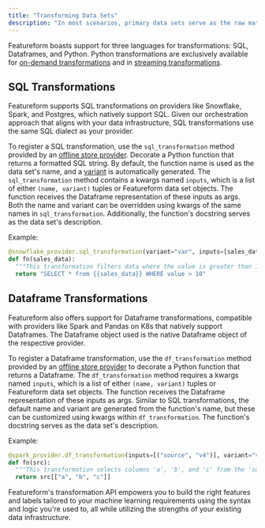 ```yaml
---
title: "Transforming Data Sets"
description: "In most scenarios, primary data sets serve as the raw materials, which are then transformed into data sets containing the set of features and labels required for serving and training machine learning models. These transformations can be directly applied to primary data sets or sequenced and executed on other previously transformed data sets. It's essential to understand that, with the exception of pandas, Featureform itself doesn't perform the data transformations. Instead, it orchestrates your existing data infrastructure to execute the transformations."
---
```


Featureform boasts support for three languages for transformations: SQL, Dataframes, and Python. Python transformations are exclusively available for [on-demand transformations](../concepts/on-demand-features-request-time.md) and in [streaming transformations](../concepts/streaming.md).

## SQL Transformations

Featureform supports SQL transformations on providers like Snowflake, Spark, and Postgres, which natively support SQL. Given our orchestration approach that aligns with your data infrastructure, SQL transformations use the same SQL dialect as your provider.

To register a SQL transformation, use the `sql_transformation` method provided by an [offline store provider](../providers/offline-store.md). Decorate a Python function that returns a formatted SQL string. By default, the function name is used as the data set's name, and a [variant](../concepts/versioning-and-variants.md) is automatically generated. The `sql_transformation` method contains a kwargs named `inputs`, which is a list of either `(name, variant)` tuples or Featureform data set objects. The function receives the Dataframe representation of these inputs as args. Both the name and variant can be overridden using kwargs of the same names in `sql_transformation`. Additionally, the function's docstring serves as the data set's description.

Example:

```python
@snowflake_provider.sql_transformation(variant="var", inputs=[sales_data])
def fn(sales_data):
  """This transformation filters data where the value is greater than 10."""
  return "SELECT * from {{sales_data}} WHERE value > 10"
```

## Dataframe Transformations

Featureform also offers support for Dataframe transformations, compatible with providers like Spark and Pandas on K8s that natively support Dataframes. The Dataframe object used is the native Dataframe object of the respective provider.

To register a Dataframe transformation, use the `df_transformation` method provided by an [offline store provider](../providers/offline-store.md) to decorate a Python function that returns a Dataframe. The `df_transformation` method requires a kwargs named `inputs`, which is a list of either `(name, variant)` tuples or Featureform data set objects. The function receives the Dataframe representation of these inputs as args. Similar to SQL transformations, the default name and variant are generated from the function's name, but these can be customized using kwargs within `df_transformation`. The function's docstring serves as the data set's description.

Example:

```python
@spark_provider.df_transformation(inputs=[("source", "v4")], variant="var")
def fn(src):
  """This transformation selects columns 'a', 'b', and 'c' from the 'source' dataset."""
  return src[["a", "b", "c"]]
```

Featureform's transformation API empowers you to build the right features and labels tailored to your machine learning requirements using the syntax and logic you're used to, all while utilizing the strengths of your existing data infrastructure.
